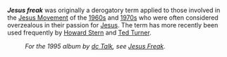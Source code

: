 '''''Jesus freak''''' was originally a derogatory term applied to those involved in the [[Jesus Movement]] of the [[1960s]] and [[1970s]] who were often considered overzealous in their passion for [[Jesus]]. The term has more recently been used frequently by [[Howard Stern]] and [[Ted Turner]].

:''For the 1995 album by [[dc Talk]], see [[Jesus Freak]].''